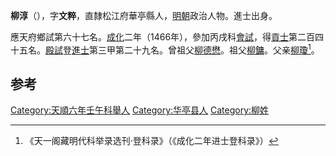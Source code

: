 '''柳淳'''（{{bd|1434年||？}}），字'''文粹'''，直隸松江府華亭縣人，[[明朝|明朝]]政治人物。進士出身。

應天府鄉試第六十七名。[[成化|成化]]二年（1466年），參加丙戌科[[會試|會試]]，得[[貢士|貢士]]第二百四十五名。[[殿試|殿試]]登[[進士|進士]]第三甲第二十九名。曾祖父[[柳德懋|柳德懋]]。祖父[[柳鏞|柳鏞]]。父亲[[柳瓊|柳瓊]]<ref>《天一阁藏明代科举录选刊·登科录》（《成化二年进士登科录》）</ref>。

==参考==
{{reflist}}
{{明朝人物小作品}}
{{成化二年丙戌科殿試金榜}}

[[Category:天順六年壬午科舉人|Category:天順六年壬午科舉人]]
[[Category:华亭县人|Category:华亭县人]]
[[Category:柳姓|Category:柳姓]]